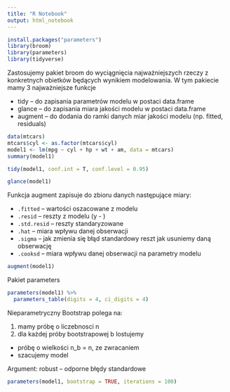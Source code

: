```yaml
---
title: "R Notebook"
output: html_notebook
---
```


```r
install.packages("parameters")
library(broom)
library(parameters)
library(tidyverse)
```

Zastosujemy pakiet broom do wyciągnięcia najważniejszych rzeczy z konkretnych obietków będących wynikiem modelowania. W tym pakiecie mamy 3 najważniejsze funkcje

+ tidy -- do zapisania parametrów modelu w postaci data.frame
+ glance -- do zapisania miara jakości modelu w postaci data.frame
+ augment -- do dodania do ramki danych miar jakości modelu  (np. fitted, residuals)

```r
data(mtcars)
mtcars$cyl <- as.factor(mtcars$cyl)
model1 <- lm(mpg ~ cyl + hp + wt + am, data = mtcars)
summary(model1)
```

```r
tidy(model1, conf.int = T, conf.level = 0.95)
```

```r
glance(model1)
```
Funkcja augment zapisuje do zbioru danych następujące miary:

+ `.fitted` -- wartości oszacowane z modelu
+ `.resid` -- reszty z modelu (y - \hat{y})
+ `.std.resid` -- reszty standaryzowane
+ `.hat` -- miara wpływu danej obserwacji
+ `.sigma` -- jak zmienia się błąd standardowy reszt jak usuniemy daną obserwację
+ `.cooksd` -- miara wpływu danej obserwacji na parametry modelu

```r
augment(model1)
```

Pakiet parameters

```r
parameters(model1) %>%
  parameters_table(digits = 4, ci_digits = 4)
```

Nieparametryczny Bootstrap polega na:

1. mamy próbę o liczebnosci n
2. dla każdej próby bootstrapowej b lostujemy
  - próbę o wielkości n_b = n, ze zwracaniem
  - szacujemy model 
  
Argument: robust -- odporne błędy standardowe 

```r
parameters(model1, bootstrap = TRUE, iterations = 100)
```

